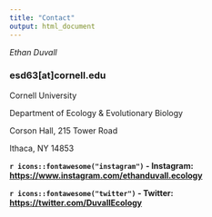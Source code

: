 ```yaml
---
title: "Contact"
output: html_document
---
```


*Ethan Duvall*


### **esd63[at]cornell.edu**


Cornell University

Department of Ecology & Evolutionary Biology

Corson Hall, 215 Tower Road

Ithaca, NY 14853

**`r icons::fontawesome("instagram")` - Instagram: [https://www.instagram.com/ethanduvall.ecology](https://www.instagram.com/ethanduvall.ecology){target="_blank"}**

**`r icons::fontawesome("twitter")` - Twitter: [https://twitter.com/DuvallEcology](https://twitter.com/DuvallEcology){target="_blank"}**